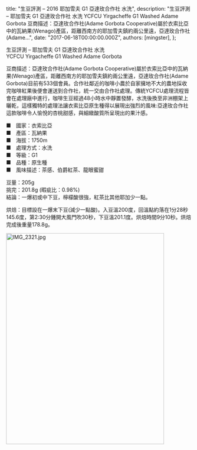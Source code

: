 
  title: "生豆評測 – 2016 耶加雪夫 G1 亞達玫合作社 水洗",
  description: "生豆評測 – 耶加雪夫 G1 亞達玫合作社 水洗 YCFCU Yirgacheffe G1 Washed Adame Gorbota 豆商描述：亞達玫合作社(Adame Gorbota Cooperative)屬於衣索比亞中的瓦納果(Wenago)產區，距離西南方的耶加雪夫鎮約兩公里遠，亞達玫合作社(Adame...",
  date: "2017-06-18T00:00:00.000Z",
  authors: [mingster],
};

<p>生豆評測 – 耶加雪夫 G1 亞達玫合作社 水洗<br />
YCFCU Yirgacheffe G1 Washed Adame Gorbota</p>
<p>豆商描述：亞達玫合作社(Adame Gorbota Cooperative)屬於衣索比亞中的瓦納果(Wenago)產區，距離西南方的耶加雪夫鎮約兩公里遠，亞達玫合作社(Adame Gorbota)目前有533個會員。合作社鄰近的咖啡小農於自家擁地不大的農地採收完咖啡紅果後便會運送到合作社，統一交由合作社處理。傳統YCFCU處理流程皆會在處理廠中進行，咖啡生豆經過48小時水中靜置發酵，水洗後換至非洲棚架上曬乾，這樣獨特的處理法讓衣索比亞原生種得以展現出強烈的風味:亞達玫合作社這款咖啡令人愉悅的杏桃甜感，與細緻酸質所呈現出的果汁感。</p>
<p>■　國家：衣索比亞<br />
■　產區：瓦納果<br />
■　海拔：1750m<br />
■　處理方式：水洗<br />
■　等級：G1<br />
■　品種：原生種<br />
■　風味描述：茶感、伯爵紅茶、龍眼蜜甜</p>
<p>豆量：205g<br />
挑完：201.8g (暇疵比：0.98%)<br />
結論：一爆初或中下豆，檸檬酸很強，紅茶比其他耶加少一點。</p>
<p>烘焙：目標設在一爆末下豆(減少一點酸)。入豆溫200度，回溫點約落在1分28秒145.6度，第2:30分鍾開大風門吹30秒，下豆溫201.1度。烘焙時間9分10秒。烘焙完成後重量178.8g。</p>
<p><img class="  wp-image-1791 aligncenter" src="/img/img_2321.jpg?w=4032" alt="IMG_2321.jpg" width="428" height="571" /></p>
